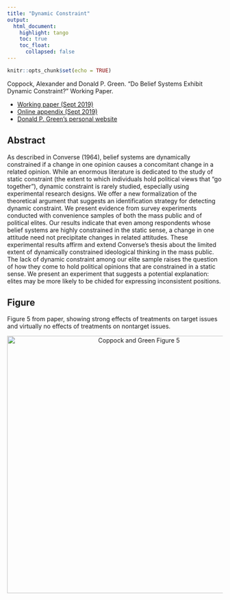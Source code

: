 ```yaml
---
title: "Dynamic Constraint"
output: 
  html_document:
    highlight: tango
    toc: true
    toc_float:
      collapsed: false
---
```


```r
knitr::opts_chunk$set(echo = TRUE)
```

Coppock, Alexander and Donald P. Green. "Do Belief Systems Exhibit Dynamic Constraint?" Working Paper.

- [Working paper (Sept 2019)](papers/CG_dynamicconstraint.pdf)
- [Online appendix (Sept 2019)](papers/CG_dynamicconstraint_appendix.pdf)
- [Donald P. Green's personal website](https://sites.google.com/site/donaldpgreen/)

## Abstract

As described in Converse (1964), belief systems are dynamically constrained if a change in one opinion causes a concomitant change in a related opinion. While an enormous literature is dedicated to the study of static constraint (the extent to which individuals hold political views that "go together"), dynamic constraint is rarely studied, especially using experimental research designs. We offer a new formalization of the theoretical argument that suggests an identification strategy for detecting dynamic constraint.  We present evidence from survey experiments conducted with convenience samples of both the mass public and of political elites. Our results indicate that even among respondents whose belief systems are highly constrained in the static sense, a change in one attitude need not precipitate changes in related attitudes. These experimental results affirm and extend Converse's thesis about the limited extent of dynamically constrained ideological thinking in the mass public. The lack of dynamic constraint among our elite sample raises the question of how they come to hold political opinions that are constrained in a static sense. We present an experiment that suggests a potential explanation: elites may be more likely to be chided for expressing inconsistent positions.

## Figure

Figure 5 from paper, showing strong effects of treatments on target issues and virtually no effects of treatments on nontarget issues.

<center><img src="Images/CG_dynamicconstraint_fig.png" alt="Coppock and Green Figure 5" width="600"></center>